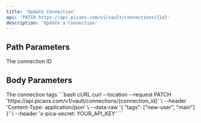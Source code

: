 ```yaml
---
title: 'Update Connection'
api: 'PATCH https://api.picaos.com/v1/vault/connections/{id}'
description: 'Update a Connection'
---
```


## Path Parameters

<ParamField path="id" type="string" required>
  The connection ID
</ParamField>

## Body Parameters

<ParamField body="tags" type="string[]">
  The connection tags
</ParamField>

<RequestExample>
```bash cURL
curl --location --request PATCH 'https://api.picaos.com/v1/vault/connections/{connection_id}' \
--header 'Content-Type: application/json' \
--data-raw '{
    "tags": ["new-user", "main"]
}' \
--header 'x-pica-secret: YOUR_API_KEY'
```
</RequestExample>

